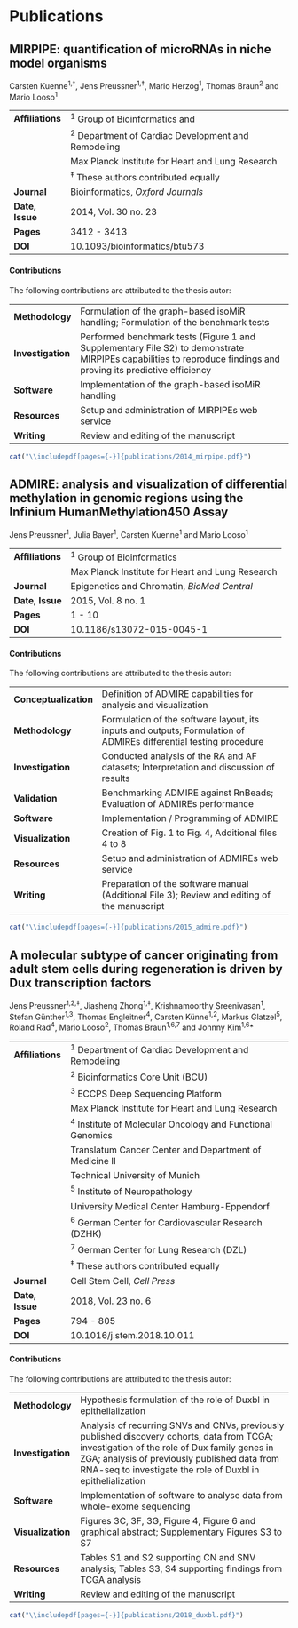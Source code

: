 # Publications

## MIRPIPE: quantification of microRNAs in niche model organisms

Carsten Kuenne^1,‡^, Jens Preussner^1,‡^, Mario Herzog^1^, Thomas Braun^2^ and Mario Looso^1^

------------------    ---------------------------------------------------------------------------------------------------------------------
**Affiliations**      ^1^ Group of Bioinformatics and
                      ^2^ Department of Cardiac Development and Remodeling 
                          Max Planck Institute for Heart and Lung Research
                      ^‡^ These authors contributed equally
**Journal**           Bioinformatics, *Oxford Journals*
**Date, Issue**       2014, Vol. 30 no. 23
**Pages**             3412 - 3413
**DOI**               10.1093/bioinformatics/btu573
------------------    ---------------------------------------------------------------------------------------------------------------------


#### Contributions

The following contributions are attributed to the thesis autor:

| |    |
|-|----|
| **Methodology** | Formulation of the graph-based isoMiR handling; Formulation of the benchmark tests |
| **Investigation** | Performed benchmark tests (Figure 1 and Supplementary File S2) to demonstrate MIRPIPEs capabilities to reproduce findings and proving its predictive efficiency |
| **Software** | Implementation of the graph-based isoMiR handling |
| **Resources ** | Setup and administration of MIRPIPEs web service |
| **Writing** | Review and editing of the manuscript |

```r
cat("\\includepdf[pages={-}]{publications/2014_mirpipe.pdf}")
```

## ADMIRE: analysis and visualization of differential methylation in genomic regions using the Infinium HumanMethylation450 Assay

Jens Preussner^1^, Julia Bayer^1^, Carsten Kuenne^1^ and Mario Looso^1^

------------------    ---------------------------------------------------------------------------------------------------------------------
**Affiliations**      ^1^ Group of Bioinformatics
                          Max Planck Institute for Heart and Lung Research
**Journal**           Epigenetics and Chromatin, *BioMed Central*
**Date, Issue**       2015, Vol. 8 no. 1
**Pages**             1 - 10
**DOI**               10.1186/s13072-015-0045-1
------------------    ---------------------------------------------------------------------------------------------------------------------

#### Contributions

The following contributions are attributed to the thesis autor:

| |   |
|-|---|
| **Conceptualization** | Definition of ADMIRE capabilities for analysis and visualization |
| **Methodology** | Formulation of the software layout, its inputs and outputs; Formulation of ADMIREs differential testing procedure |
| **Investigation** | Conducted analysis of the RA and AF datasets; Interpretation and discussion of results |
| **Validation** | Benchmarking ADMIRE against RnBeads; Evaluation of ADMIREs performance |
| **Software** | Implementation / Programming of ADMIRE |
| **Visualization** | Creation of Fig. 1 to Fig. 4, Additional files 4 to 8 |
| **Resources ** | Setup and administration of ADMIREs web service |
| **Writing** | Preparation of the software manual (Additional File 3); Review and editing of the manuscript |

```r
cat("\\includepdf[pages={-}]{publications/2015_admire.pdf}")
```

## A molecular subtype of cancer originating from adult stem cells during regeneration is driven by Dux transcription factors

Jens Preussner^1,2,‡^, Jiasheng Zhong^1,‡^, Krishnamoorthy Sreenivasan^1^, Stefan Günther^1,3^, Thomas Engleitner^4^, Carsten Künne^1,2^, Markus Glatzel^5^, Roland Rad^4^, Mario Looso^2^, Thomas Braun^1,6,7^ and Johnny Kim^1,6^*

------------------    ---------------------------------------------------------------------------------------------------------------------
**Affiliations**      ^1^ Department of Cardiac Development and Remodeling
                      ^2^ Bioinformatics Core Unit (BCU)
                      ^3^ ECCPS Deep Sequencing Platform
                          Max Planck Institute for Heart and Lung Research
                      ^4^ Institute of Molecular Oncology and Functional Genomics
                          Translatum Cancer Center and Department of Medicine II
                          Technical University of Munich
                      ^5^ Institute of Neuropathology
                          University Medical Center Hamburg-Eppendorf
                      ^6^ German Center for Cardiovascular Research (DZHK)
                      ^7^ German Center for Lung Research (DZL)
                      ^‡^ These authors contributed equally
**Journal**           Cell Stem Cell, *Cell Press*
**Date, Issue**       2018, Vol. 23 no. 6
**Pages**             794 - 805
**DOI**               10.1016/j.stem.2018.10.011
------------------    ---------------------------------------------------------------------------------------------------------------------

#### Contributions

The following contributions are attributed to the thesis autor:

| |    |
|-|----|
| **Methodology** | Hypothesis formulation of the role of Duxbl in epithelialization |
| **Investigation** | Analysis of recurring SNVs and CNVs, previously published discovery cohorts, data from TCGA; investigation of the role of Dux family genes in ZGA; analysis of previously published data from RNA-seq to investigate the role of Duxbl in epithelialization |
| **Software** | Implementation of software to analyse data from whole-exome sequencing |
| **Visualization ** | Figures 3C, 3F, 3G, Figure 4, Figure 6 and graphical abstract; Supplementary Figures S3 to S7 |
| **Resources ** | Tables S1 and S2 supporting CN and SNV analysis; Tables S3, S4 supporting findings from TCGA analysis 
| **Writing** | Review and editing of the manuscript |

```r
cat("\\includepdf[pages={-}]{publications/2018_duxbl.pdf}")
```
